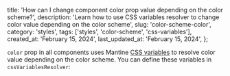 
  title:
    'How can I change component color prop value depending on the color scheme?',
  description:
    'Learn how to use CSS variables resolver to change color value depending on the color scheme',
  slug: 'color-scheme-color',
  category: 'styles',
  tags: ['styles', 'color-scheme', 'css-variables'],
  created_at: 'February 15, 2024',
  last_updated_at: 'February 15, 2024',
};


`color` prop in all components uses Mantine [CSS variables](https://mantine.dev/styles/css-variables)
to resolve color value depending on the color scheme. You can define these variables in
`cssVariablesResolver`:

<Demo data={ColorSchemeColor} />
